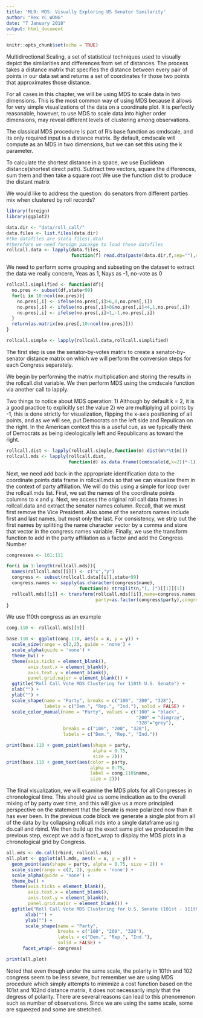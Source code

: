 ---
title: 'ML9: MDS: Visually Exploring US Senator Similarity'
author: "Rex YC WONG"
date: "7 January 2018"
output: html_document
---

```{r setup, include=FALSE}
knitr::opts_chunk$set(echo = TRUE)
```

Multidirectional Scaling, a set of statistical techniques used to visually depict the similarities and differences from set of distances. The process takes a distance matrix that specifies the distance between every pair of points in our data set and returns a set of coordinates fir those two points that approximates those distance.

For all cases in this chapter, we will be using MDS to scale data in two dimensions. This is the most common way of using MDS because it allows for very simple visualizations of the data on a coordinate plot. It is perfectly reasonable, however, to use MDS to scale data into higher order dimensions, may reveal different levels of clustering among observations.

The classical MDS procedure is part of R's base function as cmdscale, and its only required input is a distance matrix. By default, cmdscale will compute as an MDS in two dimensions, but we can set this using the k parameter.

To calculate the shortest distance in a space, we use Euclidean distance(shortest direct path).
Subtract two vectors, square the differences, sum them and then take a square root
We use the function dist to produce the distant matrix

We would like to address the question: do senators from different parties mix when clustered by roll records?

```{r}

library(foreign)
library(ggplot2)

data.dir <- "data/roll_call/"
data.files <- list.files(data.dir)
#the datafiles are stata files(.dta)
#therefore we need foreign pacakge to load these datafiles
rollcall.data <- lapply(data.files,
                        function(f) read.dta(paste(data.dir,f,sep=""),convert.factors=FALSE))
```

We need to perform some grouping and subseting on the dataset to extract the data we really concern, Yeas as 1, Nays as -1, no-vote as 0
```{r}
rollcall.simplified <- function(df){
  no.pres <- subset(df,state<99)
  for(i in 10:ncol(no.pres)){
    no.pres[,i] <- ifelse(no.pres[,i]>6,0,no.pres[,i])
    no.pres[,i] <- ifelse(no.pres[,i]>0&no.pres[,i]<4,1,no.pres[,i])
    no.pres[,i] <- ifelse(no.pres[,i]>1,-1,no.pres[,i])
  }
  return(as.matrix(no.pres[,10:ncol(no.pres)]))
}

rollcall.simple <- lapply(rollcall.data,rollcall.simplified)
```

The first step is  use the senator-by-votes matrix to create a senator-by-senator distance matrix on which we will perform the conversion steps for each Congress separately.

We begin by performing the matrix multiplication and storing the results in the rollcall.dist variable. We then perform MDS using the cmdscale function via another call to lapply.

Two things to notice about MDS operation:
1) Although by default k = 2, it is a good practice to explicitly set the value
2) we are multiplying all points by -1, this is done strictly for visualization, flipping the x-axis positioning of all points, and as we will see, put Democrats on the left side and Repulican on the right. In the American context this is a useful cue, as we typically think of Democrats as being ideologically left and Republicans as toward the right.

```{r}
rollcall.dist <- lapply(rollcall.simple,function(m) dist(m%*%t(m)))
rollcall.mds <- lapply(rollcall.dist,
                       function(d) as.data.frame((cmdscale(d,k=2))*-1))
```

Next, we need add back in the appropriate identification data to the coordinate points data frame in rollcall.mds so that we can visualize them in the context of party affiliation. We will do this using a simple for loop over the rollcall.mds list. 
First, we set the names of the coordinate points columns to x and y. 
Next, we access the original roll call data frames in rollcall.data and extract the senator names column. Recall, that we must first remove the Vice President. Also some of the senators names include first and last names, but most only the last. For consistency, we strip out the first names by splitting the name character vector by a comma and store that vector in the congress.names variable. 
Finally, we use the transform function to add in the party affiliation as a factor and add the Congress Number
```{r}
congresses <- 101:111

for(i in 1:length(rollcall.mds)){
  names(rollcall.mds[[i]]) <- c("x","y")
  congress <- subset(rollcall.data[[i]],state<99)
  congress.names <- sapply(as.character(congress$name),
                           function(n) strsplit(n,"[, ]")[[1]][1])
  rollcall.mds[[i]] <- transform(rollcall.mds[[i]],name=congress.names,
                                 party=as.factor(congress$party),congress=congresses[i])
}
```

We use 110th congress as an example

```{r}
cong.110 <- rollcall.mds[[9]]

base.110 <- ggplot(cong.110, aes(x = x, y = y)) +
  scale_size(range = c(2,2), guide = 'none') +
  scale_alpha(guide = 'none') +
  theme_bw() +
  theme(axis.ticks = element_blank(),
        axis.text.x = element_blank(),
        axis.text.y = element_blank(),
        panel.grid.major = element_blank()) +
  ggtitle("Roll Call Vote MDS Clustering for 110th U.S. Senate") +
  xlab("") +
  ylab("") +
  scale_shape(name = "Party", breaks = c("100", "200", "328"),
              labels = c("Dem.", "Rep.", "Ind."), solid = FALSE) +
  scale_color_manual(name = "Party", values = c("100" = "black",
                                                "200" = "dimgray",
                                                "328"="grey"),
                     breaks = c("100", "200", "328"),
                     labels = c("Dem.", "Rep.", "Ind."))

print(base.110 + geom_point(aes(shape = party,
                                alpha = 0.75,
                                size = 2)))
print(base.110 + geom_text(aes(color = party,
                               alpha = 0.75,
                               label = cong.110$name,
                               size = 2)))
```


The final visualization, we will examine the MDS plots for all Congresses in chronological time. This should give us some indication as to the overall mixing of by party over time, and this will give us a more principled perspective on the statement that the Senate is more polarized now than it has ever been. In the previous code block we generate a single plot from all of the data by by collapsing rollcall.mds into a single dataframe using do.call and rbind. We then build up the exact same plot we produced in the previous step, except we add a facet_wrap to display the MDS plots in a chronological grid by Congress.

```{r}

all.mds <- do.call(rbind, rollcall.mds)
all.plot <- ggplot(all.mds, aes(x = x, y = y)) +
  geom_point(aes(shape = party, alpha = 0.75, size = 2)) +
  scale_size(range = c(2, 2), guide = 'none') +
  scale_alpha(guide = 'none') +
  theme_bw() +
  theme(axis.ticks = element_blank(),
        axis.text.x = element_blank(),
        axis.text.y = element_blank(),
        panel.grid.major = element_blank()) +
  ggtitle("Roll Call Vote MDS Clustering for U.S. Senate (101st - 111th Congress)") +
       xlab("") +
       ylab("") +
       scale_shape(name = "Party",
                   breaks = c("100", "200", "328"),
                   labels = c("Dem.", "Rep.", "Ind."),
                   solid = FALSE) +
      facet_wrap(~ congress)

print(all.plot)
```
Noted that even though under the same scale, the polarity in 101th and 102 congress seem to be less severe, but remember we are using MDS procedure which simply attempts to minimize a cost function based on the 101st and 102nd distance matrix, it does not necessarily imply that the degress of polarity. There are several reasons can lead to this phenomenon such as number of observations. Since we are using the same scale, some are squeezed and some are stretched.

